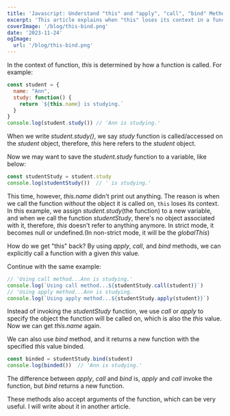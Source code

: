 ```yaml
---
title: 'Javascript: Understand "this" and "apply", "call", "bind" Methods In Function Calls'
excerpt: 'This article explains when "this" loses its context in a function call, and how we can use "apply", "call" or "bind" method to explicitly specify "this" value.'
coverImage: '/blog/this-bind.png'
date: '2023-11-24'
ogImage:
  url: '/blog/this-bind.png'
---
```


In the context of function, *this* is determined by how a function is called.
For example:

```js
const student = {
  name: "Ann",
  study: function() {
    return `${this.name} is studying.`
  }
}
console.log(student.study()) // 'Ann is studying.'
```

When we write *student.study()*, we say *study* function is called/accessed on the *student* object, therefore, *this* here refers to the *student* object.

Now we may want to save the *student.study* function to a variable, like below:

```js
const studentStudy = student.study
console.log(studentStudy())  // ' is studying.'
```

This time, however, *this.name* didn't print out anything. The reason is when we call the function *without* the object it is called on, `this` loses its context. In this example, we assign *student.study*(the function) to a new variable, and when we call the function *studentStudy*, there's no object associated with it, therefore, *this* doesn't refer to anything anymore. In strict mode, it becomes null or undefined.(In non-strict mode, it will be the *globalThis*)

How do we get "this" back? By using *apply*, *call*, and *bind* methods, we can explicitly call a function with a given *this* value. 

Continue with the same example:

```js
// 'Using call method...Ann is studying.'
console.log(`Using call method...${studentStudy.call(student)}`)
// 'Using apply method...Ann is studying.
console.log(`Using apply method...${studentStudy.apply(student)}`)
```

Instead of invoking the *studentStudy* function, we use *call* or *apply* to specify the object the function will be called on, which is also the *this* value. Now we can get *this.name* again.

We can also use *bind* method, and it returns a new function with the specified *this* value binded.

```js
const binded = studentStudy.bind(student)
console.log(binded())  // 'Ann is studying.'
```

The difference between *apply*, *call* and *bind* is, *apply* and *call* invoke the function, but *bind* returns a new function.

These methods also accept arguments of the function, which can be very useful. I will write about it in another article. 
